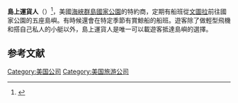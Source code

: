 '''島上運貨人'''（{{lang-en|Island Packers}}）<ref>{{cite web|url=https://www.nps.gov/chis/learn/upload/Park-Newspaper-Chinese-Traditional.pdf|title=遊島指南 計劃您的行程  ‐ 景點與活動|page=10|publisher=[[美国国家公园管理局|NPS.gov]]|accessdate=2021-04-02|language=zh-hant|archive-date=2017-06-04|archive-url=https://web.archive.org/web/20170604230454/https://www.nps.gov/chis/learn/upload/Park-Newspaper-Chinese-Traditional.pdf|dead-url=no}}</ref>，美國[[海峽群島國家公園|海峽群島國家公園]]的特約商，定期有船班從[[文圖拉_(加利福尼亞州)|文圖拉]]前往國家公園的五座島嶼。有時候還會在特定季節有賞鯨船的船班。遊客除了做輕型飛機和搭自己私人的小艇以外，島上運貨人是唯一可以載遊客抵達島嶼的選擇。

==参考文献==
{{reflist}}

[[Category:美国公司|Category:美国公司]]
[[Category:美国旅游公司|Category:美国旅游公司]]